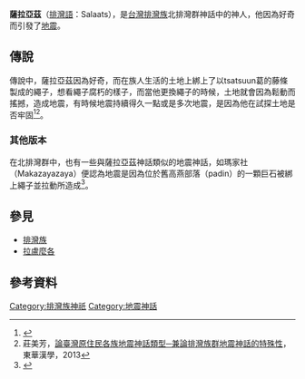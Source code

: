 '''薩拉亞茲'''（[[排灣語|排灣語]]：Salaats），是[[台灣|台灣]][[排灣族|排灣族]]北排灣群神話中的神人，他因為好奇而引發了[[地震|地震]]。
==傳說==
傳說中，薩拉亞茲因為好奇，而在族人生活的土地上綁上了以tsatsuun葛的藤條製成的繩子，想看繩子腐朽的樣子，而當他更換繩子的時候，土地就會因為鬆動而搖撼，造成地震，有時候地震持續得久一點或是多次地震，是因為他在試探土地是否牢固<ref name="原語による台灣高砂族傳說集">{{cite book |last= |first= |date=1935|title=原語による台灣高砂族傳說集|work=|url=http://www.smcbook.com.tw/smc/index.php?route=product/product&product_id=200|location= |publisher=南天書局|page= |isbn=9789576383045|author=小川尚義、淺井惠倫}}</ref><ref>莊美芳，[http://ir.ndhu.edu.tw/bitstream/987654321/22575/2/07-%E8%AB%96%E8%87%BA%E7%81%A3%E5%8E%9F%E4%BD%8F%E6%B0%91%E5%90%84%E6%97%8F%E5%9C%B0%E9%9C%87%E7%A5%9E%E8%A9%B1%E9%A1%9E%E5%9E%8B%E2%94%80%E5%85%BC%E8%AB%96%E6%8E%92%E7%81%A3%E6%97%8F%E7%BE%A4%E5%9C%B0%E9%9C%87%E7%A5%9E%E8%A9%B1%E7%9A%84%E7%89%B9%E6%AE%8A%E6%80%A7.pdf 論臺灣原住民各族地震神話類型─兼論排灣族群地震神話的特殊性]，東華漢學，2013</ref>。
===其他版本===
在北排灣群中，也有一些與薩拉亞茲神話類似的地震神話，如瑪家社（Makazayazaya）便認為地震是因為位於舊高燕部落（padin）的一顆巨石被綁上繩子並拉動所造成<ref name="生蕃傳說集">{{cite book |last= |first= |date=1996|title=生蕃傳說集|work=|url=http://www.smcbook.com.tw/smc/index.php?route=product/product&product_id=201|location= |publisher=南天|page= |isbn=9789576383038|author=佐山融吉}}</ref>。

==參見==
*[[排灣族|排灣族]]
*[[拉盧麼各|拉盧麼各]]
==參考資料==
{{reflist}}

[[Category:排灣族神祇|Category:排灣族神祇]]
[[Category:地震神話|Category:地震神話]]
{{Myth-stub}}